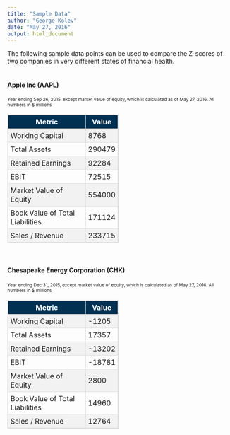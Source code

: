```yaml
---
title: "Sample Data"
author: "George Kolev"
date: "May 27, 2016"
output: html_document
---
```


The following sample data points can be used to compare the Z-scores of two companies in very different states of financial health.
<br>
<br>

#### Apple Inc (AAPL)
<font size="1.5">
Year ending Sep 26, 2015, except market value of equity, which is calculated as of May 27, 2016. All numbers in $ millions
</font>

<style>
table, th, td {
        border: 1px solid #ddd;
        border-collapse: collapse;
}
th, td {
        padding: 5px;
}
tr:nth-child(even) {background-color: #f2f2f2}
th {
    background-color: #003153;
    color: white;
}

.column1 {width: 75%;}
.column2 {width: 25%;}
</style>

<table style="width:50%">
  <tr> <th class="column1">Metric</th> <th class="column2">Value</th </tr>
  <tr> <td>Working Capital</td> <td>8768</td>
  <tr> <td>Total Assets</td> <td>290479</td>
  <tr> <td>Retained Earnings</td> <td>92284</td>
  <tr> <td>EBIT</td> <td>72515</td>
  <tr> <td>Market Value of Equity</td> <td>554000</td>
  <tr> <td>Book Value of Total Liabilities</td> <td>171124</td>
  <tr> <td>Sales / Revenue</td> <td>233715</td>
</table>
<br>


#### Chesapeake Energy Corporation (CHK)
<font size="1.5">
Year ending Dec 31, 2015, except market value of equity, which is calculated as of May 27, 2016. All numbers in $ millions  
</font>

<table style="width:50%">
  <tr> <th class="column1">Metric</th> <th class="column2">Value</th </tr>
  <tr> <td>Working Capital</td> <td>-1205</td>
  <tr> <td>Total Assets</td> <td>17357</td>
  <tr> <td>Retained Earnings</td> <td>-13202</td>
  <tr> <td>EBIT</td> <td>-18781</td>
  <tr> <td>Market Value of Equity</td> <td>2800</td>
  <tr> <td>Book Value of Total Liabilities</td> <td>14960</td>
  <tr> <td>Sales / Revenue</td> <td>12764</td>
</table>
<br>
<br>
<br>

